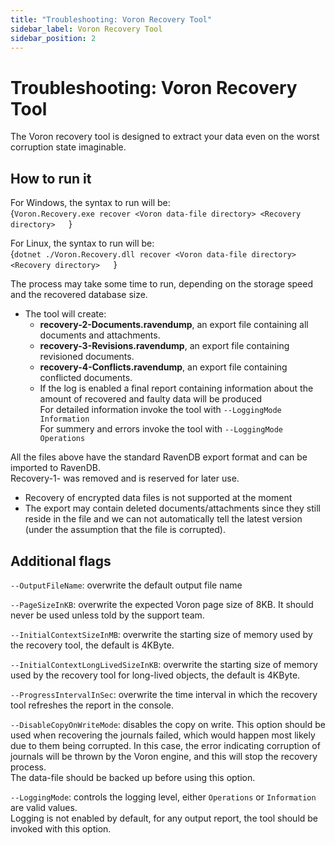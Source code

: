 ```yaml
---
title: "Troubleshooting: Voron Recovery Tool"
sidebar_label: Voron Recovery Tool
sidebar_position: 2
---
```



# Troubleshooting: Voron Recovery Tool

The Voron recovery tool is designed to extract your data even on the worst corruption state imaginable.  

## How to run it

For Windows, the syntax to run will be:  
<TabItem value="something" label="powershell">
<CodeBlock language="powershell">
{`Voron.Recovery.exe recover <Voron data-file directory> <Recovery directory>  
`}
</CodeBlock>
</TabItem>  

For Linux, the syntax to run will be:  
<TabItem value="something" label="powershell">
<CodeBlock language="powershell">
{`dotnet ./Voron.Recovery.dll recover <Voron data-file directory> <Recovery directory>  
`}
</CodeBlock>
</TabItem>

The process may take some time to run, depending on the storage speed and the recovered database size.  

* The tool will create: 
  * **recovery-2-Documents.ravendump**, an export file containing all documents and attachments.
  * **recovery-3-Revisions.ravendump**, an export file containing revisioned documents.
  * **recovery-4-Conflicts.ravendump**, an export file containing conflicted documents.
  * If the log is enabled a final report containing information about the amount of recovered and faulty data will be produced  
    For detailed information invoke the tool with `--LoggingMode Information`  
    For summery and errors invoke the tool with `--LoggingMode Operations`  

All the files above have the standard RavenDB export format and can be imported to RavenDB.  
Recovery-1- was removed and is reserved for later use.  

<Admonition type="note" title="Note" id="note" href="#note">

* Recovery of encrypted data files is not supported at the moment  
* The export may contain deleted documents/attachments since they still reside in the file and we can not automatically tell the latest version (under the assumption that the file is corrupted).

</Admonition>



## Additional flags

`--OutputFileName`: overwrite the default output file name  

`--PageSizeInKB`: overwrite the expected Voron page size of 8KB. It should never be used unless told by the support team.  

`--InitialContextSizeInMB`: overwrite the starting size of memory used by the recovery tool, the default is 4KByte.  

`--InitialContextLongLivedSizeInKB`: overwrite the starting size of memory used by the recovery tool for long-lived objects, the default is 4KByte.  

`--ProgressIntervalInSec`: overwrite the time interval in which the recovery tool refreshes the report in the console.  

`--DisableCopyOnWriteMode`: disables the copy on write. This option should be used when recovering the journals failed, which would happen most likely due to them being corrupted. In this case, the error indicating corruption of journals will be thrown by the Voron engine, and this will stop the recovery process.  
<Admonition type="note" title="Note">
The data-file should be backed up before using this option.
</Admonition>  

`--LoggingMode`: controls the logging level, either `Operations` or `Information` are valid values.  
<Admonition type="note" title="Note">
Logging is not enabled by default, for any output report, the tool should be invoked with this option.
</Admonition>  




